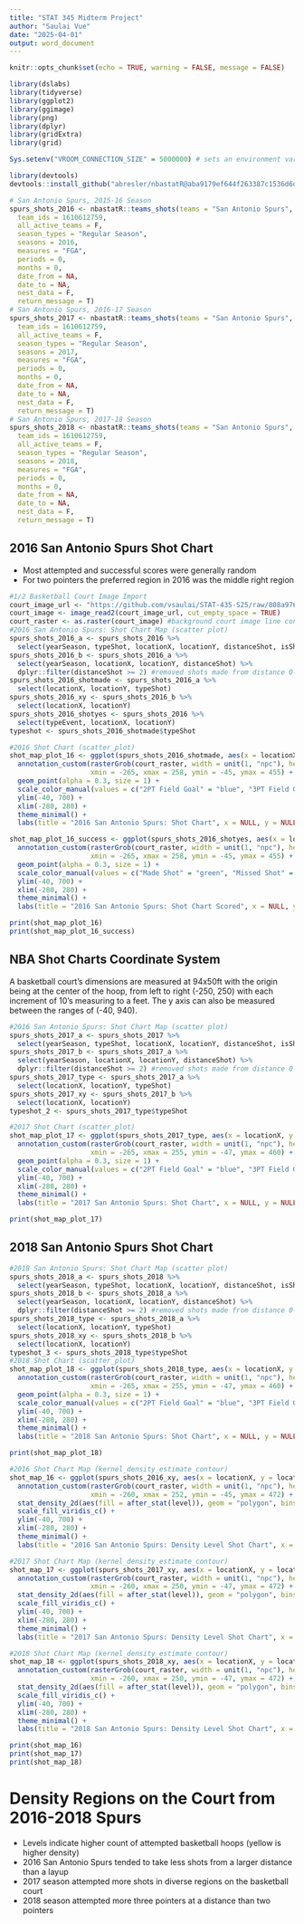```yaml
---
title: "STAT 345 Midterm Project"
author: "Saulai Vue"
date: "2025-04-01"
output: word_document
---
```


```r
knitr::opts_chunk$set(echo = TRUE, warning = FALSE, message = FALSE)
```

```r
library(dslabs)
library(tidyverse)
library(ggplot2)
library(ggimage)
library(png)
library(dplyr)
library(gridExtra)
library(grid)

```

```r
Sys.setenv("VROOM_CONNECTION_SIZE" = 5000000) # sets an environment variable to increase buffer size to accommodate a long line
```

```r
library(devtools)
devtools::install_github("abresler/nbastatR@aba9179ef644f263387c1536d6ddd26104d79cf4")
```

```r
# San Antonio Spurs, 2015-16 Season
spurs_shots_2016 <- nbastatR::teams_shots(teams = "San Antonio Spurs", 
  team_ids = 1610612759, 
  all_active_teams = F, 
  season_types = "Regular Season", 
  seasons = 2016, 
  measures = "FGA", 
  periods = 0, 
  months = 0, 
  date_from = NA, 
  date_to = NA, 
  nest_data = F, 
  return_message = T)
# San Antonio Spurs, 2016-17 Season
spurs_shots_2017 <- nbastatR::teams_shots(teams = "San Antonio Spurs", 
  team_ids = 1610612759, 
  all_active_teams = F, 
  season_types = "Regular Season", 
  seasons = 2017, 
  measures = "FGA", 
  periods = 0, 
  months = 0, 
  date_from = NA, 
  date_to = NA, 
  nest_data = F, 
  return_message = T)
# San Antonio Spurs, 2017-18 Season
spurs_shots_2018 <- nbastatR::teams_shots(teams = "San Antonio Spurs", 
  team_ids = 1610612759, 
  all_active_teams = F, 
  season_types = "Regular Season", 
  seasons = 2018, 
  measures = "FGA", 
  periods = 0, 
  months = 0, 
  date_from = NA, 
  date_to = NA, 
  nest_data = F, 
  return_message = T)
```
## 2016 San Antonio Spurs Shot Chart
* Most attempted and successful scores were generally random
* For two pointers the preferred region in 2016 was the middle right region


```r
#1/2 Basketball Court Image Import
court_image_url <- "https://github.com/vsaulai/STAT-435-S25/raw/808a97692d03d5a8c4ef6cfd3b73d9cacd6d430f/290fc566ed83486e6f50979f535fb25e.jpg"
court_image <- image_read2(court_image_url, cut_empty_space = TRUE)
court_raster <- as.raster(court_image) #background court image line conversion
#2016 San Antonio Spurs: Shot Chart Map (scatter plot)
spurs_shots_2016_a <- spurs_shots_2016 %>%
  select(yearSeason, typeShot, locationX, locationY, distanceShot, isShotMade, distanceShot)
spurs_shots_2016_b <- spurs_shots_2016_a %>%
  select(yearSeason, locationX, locationY, distanceShot) %>%
  dplyr::filter(distanceShot >= 2) #removed shots made from distance 0-1
spurs_shots_2016_shotmade <- spurs_shots_2016_a %>%
  select(locationX, locationY, typeShot)
spurs_shots_2016_xy <- spurs_shots_2016_b %>%
  select(locationX, locationY)
spurs_shots_2016_shotyes <- spurs_shots_2016 %>%
  select(typeEvent, locationX, locationY)
typeshot <- spurs_shots_2016_shotmade$typeShot

#2016 Shot Chart (scatter_plot)
shot_map_plot_16 <- ggplot(spurs_shots_2016_shotmade, aes(x = locationX, y = locationY, color = typeShot)) +
  annotation_custom(rasterGrob(court_raster, width = unit(1, "npc"), height = unit(1, "npc")), #background image import scaled
                    xmin = -265, xmax = 258, ymin = -45, ymax = 455) +
  geom_point(alpha = 0.3, size = 1) +
  scale_color_manual(values = c("2PT Field Goal" = "blue", "3PT Field Goal" = "red"), name = NULL) +
  ylim(-40, 700) +
  xlim(-280, 280) +
  theme_minimal() +
  labs(title = "2016 San Antonio Spurs: Shot Chart", x = NULL, y = NULL)

shot_map_plot_16_success <- ggplot(spurs_shots_2016_shotyes, aes(x = locationX, y = locationY, color = typeEvent)) +
  annotation_custom(rasterGrob(court_raster, width = unit(1, "npc"), height = unit(1, "npc")), #background image import scaled
                    xmin = -265, xmax = 258, ymin = -45, ymax = 455) +
  geom_point(alpha = 0.3, size = 1) +
  scale_color_manual(values = c("Made Shot" = "green", "Missed Shot" = "red"), name = NULL) +
  ylim(-40, 700) +
  xlim(-280, 280) +
  theme_minimal() +
  labs(title = "2016 San Antonio Spurs: Shot Chart Scored", x = NULL, y = NULL)

print(shot_map_plot_16)
print(shot_map_plot_16_success)
```

## NBA Shot Charts Coordinate System
A basketball court's dimensions are measured at 94x50ft with the origin being at the center of the hoop,
from left to right (-250, 250) with each increment of 10's measuring to a feet. 
The y axis can also be measured between the ranges of (-40, 940).

```r
#2016 San Antonio Spurs: Shot Chart Map (scatter plot)
spurs_shots_2017_a <- spurs_shots_2017 %>%
  select(yearSeason, typeShot, locationX, locationY, distanceShot, isShotMade, distanceShot)
spurs_shots_2017_b <- spurs_shots_2017_a %>%
  select(yearSeason, locationX, locationY, distanceShot) %>%
  dplyr::filter(distanceShot >= 2) #removed shots made from distance 0-1
spurs_shots_2017_type <- spurs_shots_2017_a %>%
  select(locationX, locationY, typeShot)
spurs_shots_2017_xy <- spurs_shots_2017_b %>%
  select(locationX, locationY)
typeshot_2 <- spurs_shots_2017_type$typeShot

#2017 Shot Chart (scatter_plot)
shot_map_plot_17 <- ggplot(spurs_shots_2017_type, aes(x = locationX, y = locationY, color = typeshot_2)) +
  annotation_custom(rasterGrob(court_raster, width = unit(1, "npc"), height = unit(1, "npc")), #background image import scaled
                    xmin = -265, xmax = 255, ymin = -47, ymax = 460) +
  geom_point(alpha = 0.3, size = 1) +
  scale_color_manual(values = c("2PT Field Goal" = "blue", "3PT Field Goal" = "red"), name = NULL) +
  ylim(-40, 700) +
  xlim(-280, 280) +
  theme_minimal() +
  labs(title = "2017 San Antonio Spurs: Shot Chart", x = NULL, y = NULL)

print(shot_map_plot_17)

```

## 2018 San Antonio Spurs Shot Chart

```r
#2018 San Antonio Spurs: Shot Chart Map (scatter plot)
spurs_shots_2018_a <- spurs_shots_2018 %>%
  select(yearSeason, typeShot, locationX, locationY, distanceShot, isShotMade, distanceShot)
spurs_shots_2018_b <- spurs_shots_2018_a %>%
  select(yearSeason, locationX, locationY, distanceShot) %>%
  dplyr::filter(distanceShot >= 2) #removed shots made from distance 0-1
spurs_shots_2018_type <- spurs_shots_2018_a %>%
  select(locationX, locationY, typeShot)
spurs_shots_2018_xy <- spurs_shots_2018_b %>%
  select(locationX, locationY)
typeshot_3 <- spurs_shots_2018_type$typeShot
#2018 Shot Chart (scatter_plot)
shot_map_plot_18 <- ggplot(spurs_shots_2018_type, aes(x = locationX, y = locationY, color = typeshot_3)) +
  annotation_custom(rasterGrob(court_raster, width = unit(1, "npc"), height = unit(1, "npc")), #background image import scaled
                    xmin = -265, xmax = 255, ymin = -47, ymax = 460) +
  geom_point(alpha = 0.3, size = 1) +
  scale_color_manual(values = c("2PT Field Goal" = "blue", "3PT Field Goal" = "red"), name = NULL) +
  ylim(-40, 700) +
  xlim(-280, 280) +
  theme_minimal() +
  labs(title = "2018 San Antonio Spurs: Shot Chart", x = NULL, y = NULL)

print(shot_map_plot_18)
```

```r
#2016 Shot Chart Map (kernel_density_estimate_contour)
shot_map_16 <- ggplot(spurs_shots_2016_xy, aes(x = locationX, y = locationY)) +
  annotation_custom(rasterGrob(court_raster, width = unit(1, "npc"), height = unit(1, "npc")), #background image import scaled
                    xmin = -260, xmax = 252, ymin = -45, ymax = 472) +
  stat_density_2d(aes(fill = after_stat(level)), geom = "polygon", bins = 13, alpha = 0.8) +
  scale_fill_viridis_c() +
  ylim(-40, 700) +
  xlim(-280, 280) +
  theme_minimal() +
  labs(title = "2016 San Antonio Spurs: Density Level Shot Chart", x = NULL, y = NULL)

#2017 Shot Chart Map (kernel_density_estimate_contour)
shot_map_17 <- ggplot(spurs_shots_2017_xy, aes(x = locationX, y = locationY)) +
  annotation_custom(rasterGrob(court_raster, width = unit(1, "npc"), height = unit(1, "npc")), #background image import scaled
                    xmin = -260, xmax = 250, ymin = -47, ymax = 472) +
  stat_density_2d(aes(fill = after_stat(level)), geom = "polygon", bins = 13, alpha = 0.8) +
  scale_fill_viridis_c() +
  ylim(-40, 700) +
  xlim(-280, 280) +
  theme_minimal() +
  labs(title = "2017 San Antonio Spurs: Density Level Shot Chart", x = NULL, y = NULL)

#2018 Shot Chart Map (kernel_density_estimate_contour)
shot_map_18 <- ggplot(spurs_shots_2018_xy, aes(x = locationX, y = locationY)) +
  annotation_custom(rasterGrob(court_raster, width = unit(1, "npc"), height = unit(1, "npc")), #background image import scaled
                    xmin = -260, xmax = 250, ymin = -47, ymax = 472) +
  stat_density_2d(aes(fill = after_stat(level)), geom = "polygon", bins = 13, alpha = 0.8) +
  scale_fill_viridis_c() +
  ylim(-40, 700) +
  xlim(-280, 280) +
  theme_minimal() +
  labs(title = "2018 San Antonio Spurs: Density Level Shot Chart", x = NULL, y = NULL)

print(shot_map_16)
print(shot_map_17)
print(shot_map_18)
```
# Density Regions on the Court from 2016-2018 Spurs

* Levels indicate higher count of attempted basketball hoops (yellow is higher density)
* 2016 San Antonio Spurs tended to take less shots from a larger distance than a layup
* 2017 season attempted more shots in diverse regions on the basketball court
* 2018 season attempted more three pointers at a distance than two pointers
